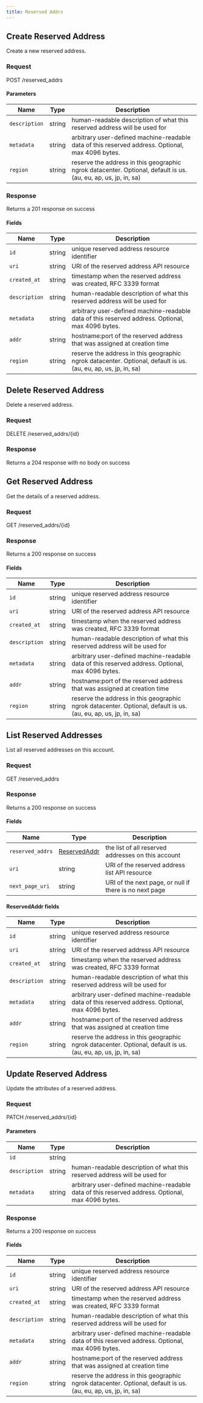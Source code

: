 ```yaml
---
title: Reserved Addrs
---
```




## Create Reserved Address

Create a new reserved address.

### Request

POST /reserved_addrs

<ReservedAddrsCreateRequest />

#### Parameters

| Name          | Type   | Description                                                                                                    |
| ------------- | ------ | -------------------------------------------------------------------------------------------------------------- |
| `description` | string | human-readable description of what this reserved address will be used for                                      |
| `metadata`    | string | arbitrary user-defined machine-readable data of this reserved address. Optional, max 4096 bytes.               |
| `region`      | string | reserve the address in this geographic ngrok datacenter. Optional, default is us. (au, eu, ap, us, jp, in, sa) |

### Response

Returns a 201 response on success

<ReservedAddrsCreateResponse />

#### Fields

| Name          | Type   | Description                                                                                                    |
| ------------- | ------ | -------------------------------------------------------------------------------------------------------------- |
| `id`          | string | unique reserved address resource identifier                                                                    |
| `uri`         | string | URI of the reserved address API resource                                                                       |
| `created_at`  | string | timestamp when the reserved address was created, RFC 3339 format                                               |
| `description` | string | human-readable description of what this reserved address will be used for                                      |
| `metadata`    | string | arbitrary user-defined machine-readable data of this reserved address. Optional, max 4096 bytes.               |
| `addr`        | string | hostname:port of the reserved address that was assigned at creation time                                       |
| `region`      | string | reserve the address in this geographic ngrok datacenter. Optional, default is us. (au, eu, ap, us, jp, in, sa) |

## Delete Reserved Address

Delete a reserved address.

### Request

DELETE /reserved_addrs/\{id\}

<ReservedAddrsDeleteRequest />

### Response

Returns a 204 response with no body on success

## Get Reserved Address

Get the details of a reserved address.

### Request

GET /reserved_addrs/\{id\}

<ReservedAddrsGetRequest />

### Response

Returns a 200 response on success

<ReservedAddrsGetResponse />

#### Fields

| Name          | Type   | Description                                                                                                    |
| ------------- | ------ | -------------------------------------------------------------------------------------------------------------- |
| `id`          | string | unique reserved address resource identifier                                                                    |
| `uri`         | string | URI of the reserved address API resource                                                                       |
| `created_at`  | string | timestamp when the reserved address was created, RFC 3339 format                                               |
| `description` | string | human-readable description of what this reserved address will be used for                                      |
| `metadata`    | string | arbitrary user-defined machine-readable data of this reserved address. Optional, max 4096 bytes.               |
| `addr`        | string | hostname:port of the reserved address that was assigned at creation time                                       |
| `region`      | string | reserve the address in this geographic ngrok datacenter. Optional, default is us. (au, eu, ap, us, jp, in, sa) |

## List Reserved Addresses

List all reserved addresses on this account.

### Request

GET /reserved_addrs

<ReservedAddrsListRequest />

### Response

Returns a 200 response on success

<ReservedAddrsListResponse />

#### Fields

| Name             | Type                                 | Description                                            |
| ---------------- | ------------------------------------ | ------------------------------------------------------ |
| `reserved_addrs` | [ReservedAddr](#reservedaddr-fields) | the list of all reserved addresses on this account     |
| `uri`            | string                               | URI of the reserved address list API resource          |
| `next_page_uri`  | string                               | URI of the next page, or null if there is no next page |

#### ReservedAddr fields

| Name          | Type   | Description                                                                                                    |
| ------------- | ------ | -------------------------------------------------------------------------------------------------------------- |
| `id`          | string | unique reserved address resource identifier                                                                    |
| `uri`         | string | URI of the reserved address API resource                                                                       |
| `created_at`  | string | timestamp when the reserved address was created, RFC 3339 format                                               |
| `description` | string | human-readable description of what this reserved address will be used for                                      |
| `metadata`    | string | arbitrary user-defined machine-readable data of this reserved address. Optional, max 4096 bytes.               |
| `addr`        | string | hostname:port of the reserved address that was assigned at creation time                                       |
| `region`      | string | reserve the address in this geographic ngrok datacenter. Optional, default is us. (au, eu, ap, us, jp, in, sa) |

## Update Reserved Address

Update the attributes of a reserved address.

### Request

PATCH /reserved_addrs/\{id\}

<ReservedAddrsUpdateRequest />

#### Parameters

| Name          | Type   | Description                                                                                      |
| ------------- | ------ | ------------------------------------------------------------------------------------------------ |
| `id`          | string |                                                                                                  |
| `description` | string | human-readable description of what this reserved address will be used for                        |
| `metadata`    | string | arbitrary user-defined machine-readable data of this reserved address. Optional, max 4096 bytes. |

### Response

Returns a 200 response on success

<ReservedAddrsUpdateResponse />

#### Fields

| Name          | Type   | Description                                                                                                    |
| ------------- | ------ | -------------------------------------------------------------------------------------------------------------- |
| `id`          | string | unique reserved address resource identifier                                                                    |
| `uri`         | string | URI of the reserved address API resource                                                                       |
| `created_at`  | string | timestamp when the reserved address was created, RFC 3339 format                                               |
| `description` | string | human-readable description of what this reserved address will be used for                                      |
| `metadata`    | string | arbitrary user-defined machine-readable data of this reserved address. Optional, max 4096 bytes.               |
| `addr`        | string | hostname:port of the reserved address that was assigned at creation time                                       |
| `region`      | string | reserve the address in this geographic ngrok datacenter. Optional, default is us. (au, eu, ap, us, jp, in, sa) |
